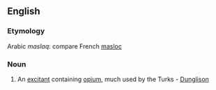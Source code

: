 ==English==

===Etymology===
Arabic ''maslaq'': compare French [[masloc]]

===Noun===
{{en-noun|-}}

# {{context|medicine}} An [[excitant]] containing [[opium]], much used by the Turks - [[Dunglison]]